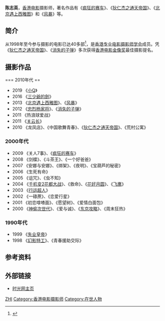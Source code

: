 '''陈志英'''，[[香港电影|香港电影]]摄影师，著名作品有《[[疯狂的赛车|疯狂的赛车]]》、《[[狄仁杰之通天帝国|狄仁杰之通天帝国]]》、《[[北京遇上西雅图|北京遇上西雅图]]》和《[[风暴_(电影)|风暴]]》等。

== 简介 ==
从1998年至今参与摄影的电影已达40多部<ref >{{cite web |url=http://vic.sina.com.cn/news/27/2013/0305/50964.html |language= |title=《北京遇上西雅图》幕后主创——摄影指导：陈志英 |publisher=新浪资讯 |date=2013年3月5日 |accessdate= |archive-date=2013年11月2日 |archive-url=https://web.archive.org/web/20131102070242/http://vic.sina.com.cn/news/27/2013/0305/50964.html |dead-url=no }}</ref>，是[[香港专业电影摄影师学会|香港专业电影摄影师学会]]成员。凭《[[狄仁杰之通天帝国|狄仁杰之通天帝国]]》、《[[消失的子弹|消失的子弹]]》多次获得[[香港电影金像奖|香港电影金像奖]]最佳摄影提名。

== 摄影作品 ==

=== 2010年代 ==
*2019 《[[小Q|小Q]]》
*2016 《[[三少爺的劍_(2016年電影)|三少爺的劍]]》
*2013 《[[北京遇上西雅图|北京遇上西雅图]]》、《[[风暴_(电影)|风暴]]》
*2012 《[[忠烈杨家将|忠烈杨家将]]》、《[[消失的子弹|消失的子弹]]》
*2011 《热浪球爱战》
*2011 《[[关云长|关云长]]》
*2010 《龙凤店》、《中国歌舞青春》、《[[狄仁杰之通天帝国|狄仁杰之通天帝国]]》、《荒村公寓》

=== 2000年代 ===
*2009 《关人7事》、《[[疯狂的赛车|疯狂的赛车]]》
*2008 《剑蝶》、《斗茶王》、《一个好爸爸》
*2007 《安娜与安娜》、《绑架》、《夜明》、《宝葫芦的秘密》
*2006 《生死有命》
*2005 《诅咒》、《虫不知》
*2004 《[[千机变2花都大战|千机变2花都大战]]》、《救命》、《[[花好月圆|花好月圆]]》、《[[飞鹰|飞鹰]]》
*2003 《[[行運超人_(電影)|行运超人]]》
*2002 《一碌蔗》、《恋爱行星》
*2001 《初恋嗱喳面》、《愿望树》、《爱情白面包》
*2000 《[[神偷次世代|神偷次世代]]》、《爱与诚》、《[[东京攻略|东京攻略]]》、《周末狂热》

=== 1990年代 ===
*1999 《[[失业皇帝|失业皇帝]]》
*1998 《[[幻影特工|幻影特工]]》、《青春援助交际》

== 参考资料 ==
{{reflist}}

== 外部链接 ==
*[http://people.mtime.com/1269016/ 时光网主页] {{Wayback|url=http://people.mtime.com/1269016/ |date=20131102084715 }}

{{DEFAULTSORT:CHEN}}
[[Category:陈姓|ZHI]]
[[Category:香港电影摄影师|Category:香港电影摄影师]]
[[Category:在世人物|Category:在世人物]]